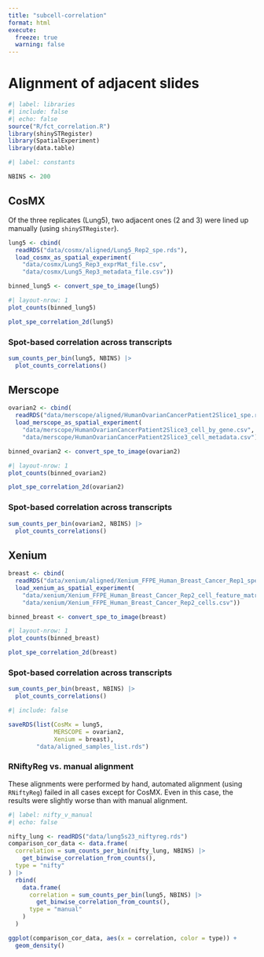 ```yaml
---
title: "subcell-correlation"
format: html
execute:
  freeze: true
  warning: false
---
```


# Alignment of adjacent slides

```r
#| label: libraries
#| include: false
#| echo: false
source("R/fct_correlation.R")
library(shinySTRegister)
library(SpatialExperiment)
library(data.table)
```

```r
#| label: constants

NBINS <- 200

```

::: column-screen

::: panel-tabset
## CosMX

Of the three replicates (Lung5), two adjacent ones (2 and 3) were lined up manually (using `shinySTRegister`).

```r
lung5 <- cbind(
  readRDS("data/cosmx/aligned/Lung5_Rep2_spe.rds"),
  load_cosmx_as_spatial_experiment(
    "data/cosmx/Lung5_Rep3_exprMat_file.csv",
    "data/cosmx/Lung5_Rep3_metadata_file.csv"))
```

```r
binned_lung5 <- convert_spe_to_image(lung5)
```

```r
#| layout-nrow: 1
plot_counts(binned_lung5)

plot_spe_correlation_2d(lung5)
```


### Spot-based correlation across transcripts

```r
sum_counts_per_bin(lung5, NBINS) |>
  plot_counts_correlations()
```

## Merscope

```r
ovarian2 <- cbind(
  readRDS("data/merscope/aligned/HumanOvarianCancerPatient2Slice1_spe.rds"),
  load_merscope_as_spatial_experiment(
    "data/merscope/HumanOvarianCancerPatient2Slice3_cell_by_gene.csv",
    "data/merscope/HumanOvarianCancerPatient2Slice3_cell_metadata.csv"))
```

```r
binned_ovarian2 <- convert_spe_to_image(ovarian2)
```

```r
#| layout-nrow: 1
plot_counts(binned_ovarian2)

plot_spe_correlation_2d(ovarian2)
```

### Spot-based correlation across transcripts

```r
sum_counts_per_bin(ovarian2, NBINS) |>
  plot_counts_correlations()
```

## Xenium

```r
breast <- cbind(
  readRDS("data/xenium/aligned/Xenium_FFPE_Human_Breast_Cancer_Rep1_spe.rds"),
  load_xenium_as_spatial_experiment(
    "data/xenium/Xenium_FFPE_Human_Breast_Cancer_Rep2_cell_feature_matrix.csv",
    "data/xenium/Xenium_FFPE_Human_Breast_Cancer_Rep2_cells.csv"))
```

```r
binned_breast <- convert_spe_to_image(breast)
```

```r
#| layout-nrow: 1
plot_counts(binned_breast)

plot_spe_correlation_2d(breast)
```

### Spot-based correlation across transcripts

```r
sum_counts_per_bin(breast, NBINS) |>
  plot_counts_correlations()
```
:::

:::

```r
#| include: false

saveRDS(list(CosMx = lung5,
             MERSCOPE = ovarian2,
             Xenium = breast),
        "data/aligned_samples_list.rds")

```

### RNiftyReg vs. manual alignment

These alignments were performed by hand, automated alignment (using `RNiftyReg`) failed in all cases except for CosMX. Even in this case, the results were slightly worse than with manual alignment.

```r
#| label: nifty_v_manual
#| echo: false

nifty_lung <- readRDS("data/lung5s23_niftyreg.rds")
comparison_cor_data <- data.frame(
  correlation = sum_counts_per_bin(nifty_lung, NBINS) |>
    get_binwise_correlation_from_counts(),
  type = "nifty"
) |>
  rbind(
    data.frame(
      correlation = sum_counts_per_bin(lung5, NBINS) |>
        get_binwise_correlation_from_counts(),
      type = "manual"
    )
  )

ggplot(comparison_cor_data, aes(x = correlation, color = type)) +
  geom_density()
```
